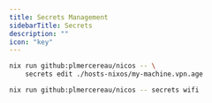 ```yaml
---
title: Secrets Management
sidebarTitle: Secrets
description: ""
icon: "key"
---
```


<RequestExample>

```bash Edit a machine's wireguard private key
nix run github:plmercereau/nicos -- \
    secrets edit ./hosts-nixos/my-machine.vpn.age
```

</RequestExample>

<ResponseExample>

```bash Edit and update the wifi networks
nix run github:plmercereau/nicos -- secrets wifi
```

</ResponseExample>
